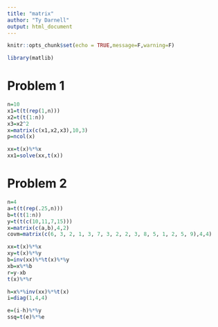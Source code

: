 ```yaml
---
title: "matrix"
author: "Ty Darnell"
output: html_document
---
```


```r
knitr::opts_chunk$set(echo = TRUE,message=F,warning=F)
```

```r
library(matlib)
```

# Problem 1

```r
n=10
x1=t(t(rep(1,n)))
x2=t(t(1:n))
x3=x2^2
x=matrix(c(x1,x2,x3),10,3)
p=ncol(x)
```

```r
xx=t(x)%*%x
xx1=solve(xx,t(x))
```


# Problem 2

```r
n=4
a=t(t(rep(.25,n)))
b=t(t(1:n))
y=t(t(c(10,11,7,15)))
x=matrix(c(a,b),4,2)
covm=matrix(c(6, 3, 2, 1, 3, 7, 3, 2, 2, 3, 8, 5, 1, 2, 5, 9),4,4)
```

```r
xx=t(x)%*%x
xy=t(x)%*%y
b=inv(xx)%*%t(x)%*%y
xb=x%*%b
r=y-xb
t(x)%*%r
```

```r
h=x%*%inv(xx)%*%t(x)
i=diag(1,4,4)
```

```r
e=(i-h)%*%y
ssq=t(e)%*%e
```

